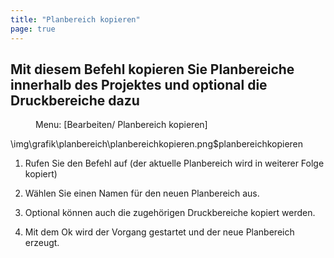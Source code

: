 ```yaml
---
title: "Planbereich kopieren"
page: true
---
```

##  Mit diesem Befehl kopieren Sie Planbereiche innerhalb des Projektes und optional die Druckbereiche dazu 
<GeoMapper>
 <Menu> Menu: [Bearbeiten/ Planbereich kopieren] </Menu> 


<Image>\img\grafik\planbereich\planbereichkopieren.png$planbereichkopieren</Image>


1. Rufen Sie den Befehl auf (der aktuelle Planbereich wird in weiterer Folge kopiert)


2. W&#228;hlen Sie einen Namen f&#252;r den neuen Planbereich aus.


3. Optional k&#246;nnen auch die zugeh&#246;rigen Druckbereiche kopiert werden. 


4. Mit dem <Border>   Ok   </Border>  wird der Vorgang gestartet und der neue Planbereich erzeugt.





</GeoMapper>




